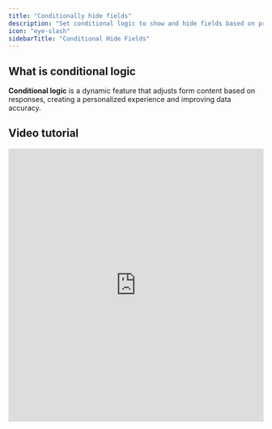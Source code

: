 ```yaml
---
title: "Conditionally hide fields"
description: "Set conditional logic to show and hide fields based on prior inputs, URL parameters or external data. Make dynamic forms based on your respondents' answers."
icon: "eye-slash"
sidebarTitle: "Conditional Hide Fields"
---
```


## What is conditional logic

**Conditional logic** is a dynamic feature that adjusts form content based on responses, creating a personalized experience and improving data accuracy.

## Video tutorial

<Frame>
  <iframe class="notion-asset-object-fit" src="https://www.loom.com/embed/6d48f8de3d7d493d8a44cf66aaff4723" title="iframe video" frameborder="0" allowfullscreen loading="lazy" scrolling="auto" width="100%" height="540px" />
</Frame>

## Hide a question based on a condition

Click on the question you want to hide followed by its `settings icon`. Then, open the **Logic** section on the right-hand panel to `Set conditional logic`.

<Frame>
  ![Screenshot of the Form designer tab of a form](/images/logic/image-31.png)
</Frame>

Then, `+ Add condition`. You can make a condition based on:

- Previous form inputs
- URL parameters (e.g. source = Facebook or Google)
- Data from an integration
- Date information (e.g. 5 days from today)

For example, we’ll only ask users to specify if they need any special accommodations.

<Frame>
  ![Screenshot of the Form designer tab of a form](/images/logic/image-32.png)
</Frame>

## Hide always

Toggle the `Hide always` switch to always hide a question or field. This is useful for [pre-filling questions](/prefill-fields) that you don’t want your users to change.

<Frame style={{ width: '240px' , height: '124px' }}>
 ![Screenshot of the Form designer tab of a form](/images/logic/image-33.png)
</Frame>

## Related articles

<CardGroup cols={3}>
  <Card title="Pre-fill fields" icon="fill" iconType="regular" color="#FFC738" href="/prefill-fields">
    Set a default value based on previous inputs, URL parameters, and more.
  </Card>
  <Card title="Conditional integration logic" icon="gear-complex" iconType="regular" color="#FFC738" href="/conditional-integration">
    Perform an integration only when a certain condition is met.
  </Card>
  <Card title="URL Parameters" icon="brackets-curly" iconType="regular" color="#FFC738" href="/url-parameters">
    Pass information to a form to support pre-filling and personalizing of the form.
  </Card>
</CardGroup>
